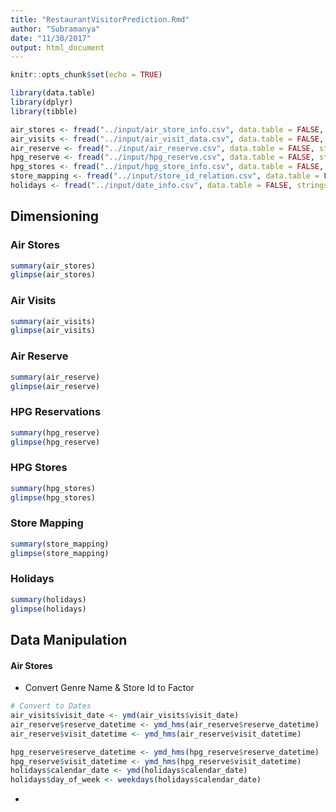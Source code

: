 ```yaml
---
title: "RestaurantVisitorPrediction.Rmd"
author: "Subramanya"
date: "11/30/2017"
output: html_document
---
```


```r
knitr::opts_chunk$set(echo = TRUE)
```

```r
library(data.table)
library(dplyr)
library(tibble)
```

```r
air_stores <- fread("../input/air_store_info.csv", data.table = FALSE, stringsAsFactors = TRUE)
air_visits <- fread("../input/air_visit_data.csv", data.table = FALSE, stringsAsFactors = TRUE)
air_reserve <- fread("../input/air_reserve.csv", data.table = FALSE, stringsAsFactors = TRUE)
hpg_reserve <- fread("../input/hpg_reserve.csv", data.table = FALSE, stringsAsFactors = TRUE)
hpg_stores <- fread("../input/hpg_store_info.csv", data.table = FALSE, stringsAsFactors = TRUE)
store_mapping <- fread("../input/store_id_relation.csv", data.table = FALSE, stringsAsFactors = TRUE)
holidays <- fread("../input/date_info.csv", data.table = FALSE, stringsAsFactors = TRUE)
```

## Dimensioning
### Air Stores
```r
summary(air_stores)
glimpse(air_stores)
```

### Air Visits
```r
summary(air_visits)
glimpse(air_visits)
```

### Air Reserve
```r
summary(air_reserve)
glimpse(air_reserve)
```

### HPG Reservations
```r
summary(hpg_reserve)
glimpse(hpg_reserve)
```

### HPG Stores
```r
summary(hpg_stores)
glimpse(hpg_stores)
```

### Store Mapping
```r
summary(store_mapping)
glimpse(store_mapping)
```

### Holidays
```r
summary(holidays)
glimpse(holidays)
```

## Data Manipulation
#### Air Stores
* Convert Genre Name & Store Id to Factor
```r
# Convert to Dates
air_visits$visit_date <- ymd(air_visits$visit_date)
air_reserve$reserve_datetime <- ymd_hms(air_reserve$reserve_datetime)
air_reserve$visit_datetime <- ymd_hms(air_reserve$visit_datetime)

hpg_reserve$reserve_datetime <- ymd_hms(hpg_reserve$reserve_datetime)
hpg_reserve$visit_datetime <- ymd_hms(hpg_reserve$visit_datetime)
holidays$calendar_date <- ymd(holidays$calendar_date)
holidays$day_of_week <- weekdays(holidays$calendar_date)
```

* 